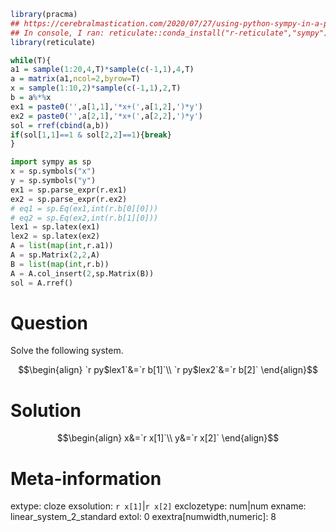 ```r
library(pracma)
## https://cerebralmastication.com/2020/07/27/using-python-sympy-in-a-python-code-chunk-in-rmarkdown/
## In console, I ran: reticulate::conda_install("r-reticulate","sympy")
library(reticulate)

while(T){
a1 = sample(1:20,4,T)*sample(c(-1,1),4,T)
a = matrix(a1,ncol=2,byrow=T)
x = sample(1:10,2)*sample(c(-1,1),2,T)
b = a%*%x
ex1 = paste0('',a[1,1],'*x+(',a[1,2],')*y')
ex2 = paste0('',a[2,1],'*x+(',a[2,2],')*y')
sol = rref(cbind(a,b))
if(sol[1,1]==1 & sol[2,2]==1){break}
}
```

```python
import sympy as sp
x = sp.symbols("x")
y = sp.symbols("y")
ex1 = sp.parse_expr(r.ex1)
ex2 = sp.parse_expr(r.ex2)
# eq1 = sp.Eq(ex1,int(r.b[0][0]))
# eq2 = sp.Eq(ex2,int(r.b[1][0]))
lex1 = sp.latex(ex1)
lex2 = sp.latex(ex2)
A = list(map(int,r.a1))
A = sp.Matrix(2,2,A)
B = list(map(int,r.b))
A = A.col_insert(2,sp.Matrix(B))
sol = A.rref()
```

Question
========

Solve the following system.

$$\begin{align}
`r py$lex1`&=`r b[1]`\\
`r py$lex2`&=`r b[2]`
\end{align}$$


Solution
========

$$\begin{align}
x&=`r x[1]`\\
y&=`r x[2]`
\end{align}$$


Meta-information
============
extype: cloze
exsolution: `r x[1]`|`r x[2]`
exclozetype: num|num
exname: linear_system_2_standard
extol: 0
exextra[numwidth,numeric]: 8

